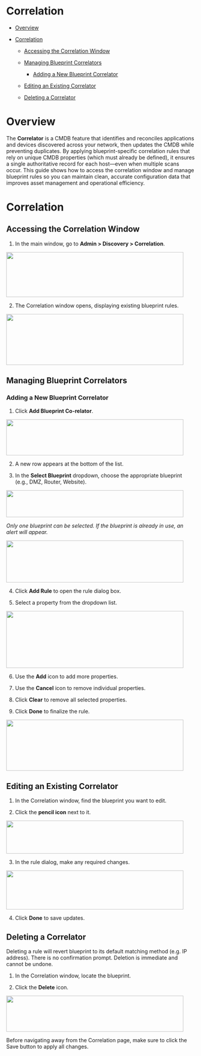 # Correlation

- [Overview](#Correlation-Overview)

- [Correlation](#Correlation-Correlation)

  - [Accessing the Correlation Window](#Correlation-AccessingtheCorrelationWind)

  - [Managing Blueprint Correlators](#Correlation-ManagingBlueprintCorrelator)

    - [Adding a New Blueprint Correlator](#Correlation-AddingaNewBlueprintCorrelat)

  - [Editing an Existing Correlator](#Correlation-EditinganExistingCorrelator)

  - [Deleting a Correlator](#Correlation-DeletingaCorrelator)

# Overview

The **Correlator** is a CMDB feature that identifies and reconciles applications and devices discovered across your network, then updates the CMDB while preventing duplicates. By applying blueprint-specific correlation rules that rely on unique CMDB properties (which must already be defined), it ensures a single authoritative record for each host—even when multiple scans occur. This guide shows how to access the correlation window and manage blueprint rules so you can maintain clean, accurate configuration data that improves asset management and operational efficiency.

# Correlation

## Accessing the Correlation Window

1.  In the main window, go to **Admin \> Discovery \> Correlation**.

<img src="C:\Docs\mdx_format\media\Correlation/media/image1-1.png" style="width:4.91667in;height:1.25in" />

2.  The Correlation window opens, displaying existing blueprint rules.

<img src="C:\Docs\mdx_format\media\Correlation/media/image2-1.png" style="width:4.91667in;height:1.41667in" />

## Managing Blueprint Correlators

### Adding a New Blueprint Correlator

1.  Click **Add Blueprint Co-relator**.

<img src="C:\Docs\mdx_format\media\Correlation/media/image3.png" style="width:4.91667in;height:1in" />

2.  A new row appears at the bottom of the list.

3.  In the **Select Blueprint** dropdown, choose the appropriate blueprint (e.g., DMZ, Router, Website).

<img src="C:\Docs\mdx_format\media\Correlation/media/image4.png" style="width:4.91667in;height:0.75in" />

*Only one blueprint can be selected. If the blueprint is already in use, an alert will appear.*

<img src="C:\Docs\mdx_format\media\Correlation/media/image5-1.png" style="width:4.91667in;height:1.16667in" />

4.  Click **Add Rule** to open the rule dialog box.

5.  Select a property from the dropdown list.

<img src="C:\Docs\mdx_format\media\Correlation/media/image6-1.png" style="width:4.91667in;height:1.58333in" />

6.  Use the **Add** icon to add more properties.

7.  Use the **Cancel** icon to remove individual properties.

8.  Click **Clear** to remove all selected properties.

9.  Click **Done** to finalize the rule.

<img src="C:\Docs\mdx_format\media\Correlation/media/image7-1.png" style="width:4.91667in;height:1.41667in" />

## Editing an Existing Correlator

1.  In the Correlation window, find the blueprint you want to edit.

2.  Click the **pencil icon** next to it.

<img src="C:\Docs\mdx_format\media\Correlation/media/image8.png" style="width:4.91667in;height:0.91667in" />

3.  In the rule dialog, make any required changes.

<img src="C:\Docs\mdx_format\media\Correlation/media/image9.png" style="width:4.91667in;height:1.08333in" />

4.  Click **Done** to save updates.

## Deleting a Correlator

Deleting a rule will revert blueprint to its default matching method (e.g. IP address). There is no confirmation prompt. Deletion is immediate and cannot be undone.

1.  In the Correlation window, locate the blueprint.

2.  Click the **Delete** icon.

<img src="C:\Docs\mdx_format\media\Correlation/media/image10.png" style="width:4.91667in;height:1in" />

Before navigating away from the Correlation page, make sure to click the Save button to apply all changes.

